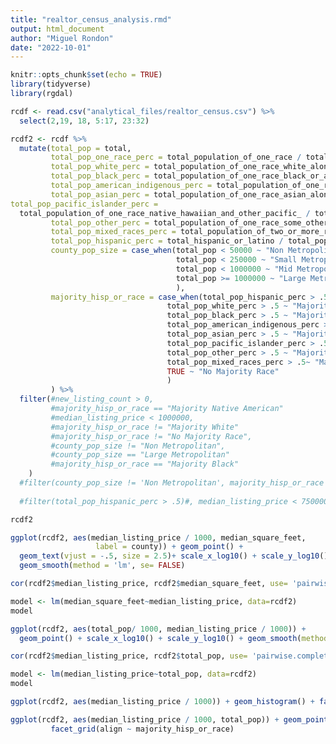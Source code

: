 ```yaml
---
title: "realtor_census_analysis.rmd"
output: html_document
author: "Miguel Rondon"
date: "2022-10-01"
---
```


```r
knitr::opts_chunk$set(echo = TRUE)
library(tidyverse)
library(rgdal)
```


```r

rcdf <- read.csv("analytical_files/realtor_census.csv") %>% 
  select(2,19, 18, 5:17, 23:32)

``` 

``` r
rcdf2 <- rcdf %>% 
  mutate(total_pop = total,
         total_pop_one_race_perc = total_population_of_one_race / total_pop,
         total_pop_white_perc = total_population_of_one_race_white_alone / total_pop,
         total_pop_black_perc = total_population_of_one_race_black_or_african_american_alone / total_pop,
         total_pop_american_indigenous_perc = total_population_of_one_race_american_indian_and_alaska_native_ / total_pop,
         total_pop_asian_perc = total_population_of_one_race_asian_alone / total_pop, 
total_pop_pacific_islander_perc = 
  total_population_of_one_race_native_hawaiian_and_other_pacific_ / total_pop,
         total_pop_other_perc = total_population_of_one_race_some_other_race_alone / total_pop, 
         total_pop_mixed_races_perc = total_population_of_two_or_more_races / total_pop,
         total_pop_hispanic_perc = total_hispanic_or_latino / total_pop,
         county_pop_size = case_when(total_pop < 50000 ~ "Non Metropolitan",
                                     total_pop < 250000 ~ "Small Metropolitan",
                                     total_pop < 1000000 ~ "Mid Metropolitan", 
                                     total_pop >= 1000000 ~ "Large Metropolitan"
                                     ),
         majority_hisp_or_race = case_when(total_pop_hispanic_perc > .5 ~ "Majority Hispanic",
                                   total_pop_white_perc > .5 ~ "Majority White",
                                   total_pop_black_perc > .5 ~ "Majority Black",
                                   total_pop_american_indigenous_perc > .5 ~ "Majority Native American", 
                                   total_pop_asian_perc > .5 ~ "Majority Asian", 
                                   total_pop_pacific_islander_perc > .5 ~ "Majority Pacific Islander", 
                                   total_pop_other_perc > .5 ~ "Majority Other Race", 
                                   total_pop_mixed_races_perc > .5~ "Majority Mixed Races", 
                                   TRUE ~ "No Majority Race"
                                   )
         ) %>% 
  filter(#new_listing_count > 0,
         #majority_hisp_or_race == "Majority Native American"
         #median_listing_price < 1000000, 
         #majority_hisp_or_race != "Majority White"
         #majority_hisp_or_race != "No Majority Race", 
         #county_pop_size != "Non Metropolitan",
         #county_pop_size == "Large Metropolitan"
         #majority_hisp_or_race == "Majority Black"
    )
  #filter(county_pop_size != 'Non Metropolitan', majority_hisp_or_race == "Majority Hispanic")
  
  #filter(total_pop_hispanic_perc > .5)#, median_listing_price < 750000)#, county_pop_size != 'Non Metropolitan')

rcdf2
```

```r
ggplot(rcdf2, aes(median_listing_price / 1000, median_square_feet,
                   label = county)) + geom_point() +
  geom_text(vjust = -.5, size = 2.5)+ scale_x_log10() + scale_y_log10() + 
  geom_smooth(method = 'lm', se= FALSE)

cor(rcdf2$median_listing_price, rcdf2$median_square_feet, use= 'pairwise.complete.obs')

model <- lm(median_square_feet~median_listing_price, data=rcdf2)
model


``` 



```r
ggplot(rcdf2, aes(total_pop/ 1000, median_listing_price / 1000)) + 
  geom_point() + scale_x_log10() + scale_y_log10() + geom_smooth(method = 'lm', se= FALSE)

cor(rcdf2$median_listing_price, rcdf2$total_pop, use= 'pairwise.complete.obs')

model <- lm(median_listing_price~total_pop, data=rcdf2)
model


```

```r
ggplot(rcdf2, aes(median_listing_price / 1000)) + geom_histogram() + facet_wrap(vars(majority_hisp_or_race))
```


```r
ggplot(rcdf2, aes(median_listing_price / 1000, total_pop)) + geom_point() +
         facet_grid(align ~ majority_hisp_or_race)
```


